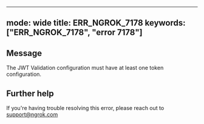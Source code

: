 
---
mode: wide
title: ERR_NGROK_7178
keywords: ["ERR_NGROK_7178", "error 7178"]
---

## Message
The JWT Validation configuration must have at least one token configuration.




## Further help
If you're having trouble resolving this error, please reach out to [support@ngrok.com](mailto:support@ngrok.com?subject=Help%20with%20ERR_NGROK_7178)

